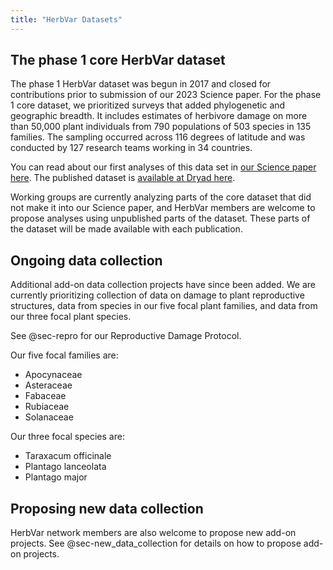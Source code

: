 ```yaml
---
title: "HerbVar Datasets"
---
```



## The phase 1 core HerbVar dataset

The phase 1 HerbVar dataset was begun in 2017 and closed for contributions prior to submission of our 2023 Science paper. For the phase 1 core dataset, we prioritized surveys that added phylogenetic and geographic breadth. It includes estimates of herbivore damage on more than 50,000 plant individuals from 790 populations of 503 species in 135 families. The sampling occurred across 116 degrees of latitude and was conducted by 127 research teams working in 34 countries. 

You can read about our first analyses of this data set in [our Science paper here](https://www.science.org/doi/10.1126/science.adh8830). The published dataset is [available at Dryad here](https://datadryad.org/stash/dataset/doi:10.5061/dryad.44j0zpckm).

Working groups are currently analyzing parts of the core dataset that did not make it into our Science paper, and HerbVar members are welcome to propose analyses using unpublished parts of the dataset. These parts of the dataset will be made available with each publication.

## Ongoing data collection

Additional add-on data collection projects have since been added. We are currently prioritizing collection of data on damage to plant reproductive structures, data from species in our five focal plant families, and data from our three focal plant species. 

See @sec-repro for our Reproductive Damage Protocol. 

Our five focal families are:

- Apocynaceae
- Asteraceae
- Fabaceae
- Rubiaceae
- Solanaceae

Our three focal species are:

- Taraxacum officinale
- Plantago lanceolata
- Plantago major


## Proposing new data collection

HerbVar network members are also welcome to propose new add-on projects. See @sec-new_data_collection for details on how to propose add-on projects.



<!-- detail the datasets in more detail....links to protocols and workflow... -->